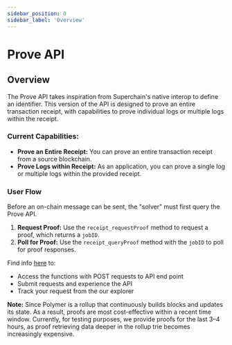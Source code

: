 ```yaml
---
sidebar_position: 0
sidebar_label: 'Overview'
---
```


# Prove API

## Overview

The Prove API takes inspiration from Superchain's native interop to define an identifier. This version of the API is designed to prove an entire transaction receipt, with capabilities to prove individual logs or multiple logs within the receipt.

### Current Capabilities:
- **Prove an Entire Receipt:** You can prove an entire transaction receipt from a source blockchain.
- **Prove Logs within Receipt:** As an application, you can prove a single log or multiple logs within the provided receipt.

### User Flow
Before an on-chain message can be sent, the "solver" must first query the Prove API.
1. **Request Proof:** Use the `receipt_requestProof` method to request a proof, which returns a `jobID`.
2. **Poll for Proof:** Use the `receipt_queryProof` method with the `jobID` to poll for proof responses.


Find info [here](https://docs.polymerlabs.org/docs/build/start/) to:
- Access the functions with POST requests to API end point
- Submit requests and experience the API
- Track your request from the our explorer


**Note:** Since Polymer is a rollup that continuously builds blocks and updates its state. As a result, proofs are most cost-effective within a recent time window. Currently, for testing purposes, we provide proofs for the last 3–4 hours, as proof retrieving data deeper in the rollup trie becomes increasingly expensive.

